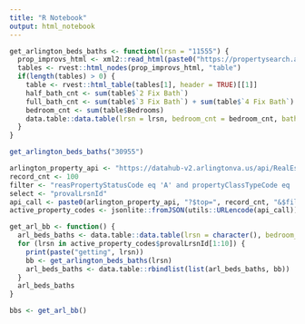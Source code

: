 ```yaml
---
title: "R Notebook"
output: html_notebook
---
```


```r

get_arlington_beds_baths <- function(lrsn = "11555") {
  prop_improvs_html <- xml2::read_html(paste0("https://propertysearch.arlingtonva.us/Home/Improvements?lrsn=", lrsn))
  tables <- rvest::html_nodes(prop_improvs_html, "table")
  if(length(tables) > 0) {
    table <- rvest::html_table(tables[1], header = TRUE)[[1]]
    half_bath_cnt <- sum(table$`2 Fix Bath`)
    full_bath_cnt <- sum(table$`3 Fix Bath`) + sum(table$`4 Fix Bath`) + sum(table$`5 Fix Bath`)
    bedroom_cnt <- sum(table$Bedrooms)
    data.table::data.table(lrsn = lrsn, bedroom_cnt = bedroom_cnt, bathroom_cnt = (full_bath_cnt + (0.1 * half_bath_cnt)))
  }
}

get_arlington_beds_baths("30955")

```


```r
arlington_property_api <- "https://datahub-v2.arlingtonva.us/api/RealEstate/PropertyAddress"
record_cnt <- 100
filter <- "reasPropertyStatusCode eq 'A' and propertyClassTypeCode eq '511'"
select <- "provalLrsnId"
api_call <- paste0(arlington_property_api, "?$top=", record_cnt, "&$filter=", filter, "&$select=", select)
active_property_codes <- jsonlite::fromJSON(utils::URLencode(api_call))
```

```r
get_arl_bb <- function() {
  arl_beds_baths <- data.table::data.table(lrsn = character(), bedroom_cnt = integer(), bathroom_cnt = double())
  for (lrsn in active_property_codes$provalLrsnId[1:10]) {
    print(paste("getting", lrsn))
    bb <- get_arlington_beds_baths(lrsn)
    arl_beds_baths <- data.table::rbindlist(list(arl_beds_baths, bb))
  }
  arl_beds_baths
}

bbs <- get_arl_bb()
```


